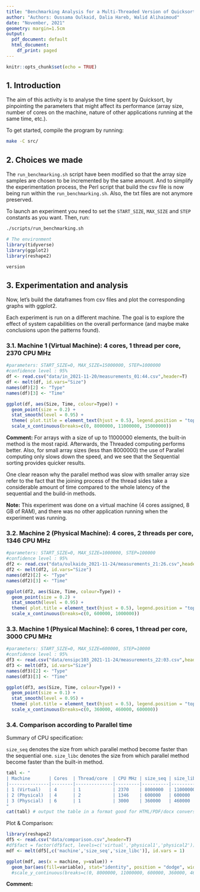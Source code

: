 ```yaml
---
title: "Benchmarking Analysis for a Multi-Threaded Version of Quicksort"
author: "Authors: Oussama Oulkaid, Dalia Hareb, Walid Alihaimoud"  
date: "November, 2021"
geometry: margin=1.5cm
output:
  pdf_document: default
  html_document:
    df_print: paged
---
```


```r
knitr::opts_chunk$set(echo = TRUE)
```

## 1. Introduction
The aim of this activity is to analyse the time spent by Quicksort, by pinpointing the parameters that might affect its performance (array size, number of cores on the machine, nature of other applications running at the same time, etc.).

To get started, compile the program by running:
```bash
make -C src/
```

## 2. Choices we made
<!-- sample sizes, script automation, etc. -->
The `run_benchmarking.sh` script have been modified so that the array size samples are chosen to be incremented by the same amount. And to simplify the experimentation process, the Perl script that build the csv file is now being run within the `run_benchmarking.sh`. Also, the txt files are not anymore preserved.

To launch an experiment you need to set the `START_SIZE`, `MAX_SIZE` and `STEP` constants as you want. Then, run:
```bash
./scripts/run_benchmarking.sh
```


```r
# The environment
library(tidyverse)
library(ggplot2)
library(reshape2)
```


```r
version
```

## 3. Experimentation and analysis
Now, let's build the dataframes from csv files and plot the corresponding graphs with ggplot2.

Each experiment is run on a different machine. The goal is to explore the effect of system capabilities on the overall performance (and maybe make conclusions upon the patterns found).

### 3.1. Machine 1 (Virtual Machine): 4 cores, 1 thread per core, 2370 CPU MHz
```r
#parameters: START_SIZE=0, MAX_SIZE=15000000, STEP=1000000
#confidence level : 95%
df <- read.csv("data/in_2021-11-20/measurements_01:44.csv",header=T)
df <- melt(df, id.vars="Size")
names(df)[2] <- "Type"
names(df)[3] <- "Time"

ggplot(df, aes(Size, Time, colour=Type)) + 
  geom_point(size = 0.2) +
  stat_smooth(level = 0.95) +
  theme( plot.title = element_text(hjust = 0.5), legend.position = "top" ) +
  scale_x_continuous(breaks=c(0, 8000000, 11000000, 15000000))
```

**Comment:** For arrays with a size of up to 11000000 elements, the built-in method is the most rapid. Afterwards, the Threaded computing performs better. 
Also, for small array sizes (less than 8000000) the use of Parallel computing only slows down the speed, and we see that the Sequential sorting provides quicker results.

One clear reason why the parallel method was slow with smaller array size refer to the fact that the joining process of the thread sides take a considerable amount of time compared to the whole latency of the sequential and the build-in methods.

**Note:** This experiment was done on a virtual machine (4 cores assigned, 8 GB of RAM), and there was no other application running when the experiment was running.

### 3.2. Machine 2 (Physical Machine): 4 cores, 2 threads per core, 1346 CPU MHz
```r
#parameters: START_SIZE=0, MAX_SIZE=1000000, STEP=100000
#confidence level : 95%
df2 <- read.csv("data/oulkaido_2021-11-24/measurements_21:26.csv",header=T)
df2 <- melt(df2, id.vars="Size")
names(df2)[2] <- "Type"
names(df2)[3] <- "Time"

ggplot(df2, aes(Size, Time, colour=Type)) + 
  geom_point(size = 0.2) +
  stat_smooth(level = 0.95) +
  theme( plot.title = element_text(hjust = 0.5), legend.position = "top" ) +
  scale_x_continuous(breaks=c(0, 600000, 1000000))
```

### 3.3. Machine 1 (Physical Machine): 6 cores, 1 thread per core, 3000 CPU MHz
```r
#parameters: START_SIZE=0, MAX_SIZE=600000, STEP=10000
#confidence level : 95%
df3 <- read.csv("data/ensipc103_2021-11-24/measurements_22:03.csv",header=T)
df3 <- melt(df3, id.vars="Size")
names(df3)[2] <- "Type"
names(df3)[3] <- "Time"

ggplot(df3, aes(Size, Time, colour=Type)) + 
  geom_point(size = 0.1) +
  stat_smooth(level = 0.95) +
  theme( plot.title = element_text(hjust = 0.5), legend.position = "top" ) +
  scale_x_continuous(breaks=c(0, 360000, 460000, 600000))
```

### 3.4. Comparison according to Parallel time
Summary of CPU specification:

`size_seq` denotes the size from which parallel method become faster than the sequential one.
`size_libc` denotes the size from which parallel method become faster than the built-in method.

```r
tabl <- "
| Machine       | Cores  | Thread/core  | CPU MHz | size_seq | size_libc |
|---------------|--------|--------------|---------|----------|-----------|
| 1 (Virtual)   | 4      | 1            | 2370    | 8000000  | 11000000  |
| 2 (Physical)  | 4      | 2            | 1346    | 600000   | 600000    |
| 3 (Physcial)  | 6      | 1            | 3000    | 360000   | 460000    |
"
cat(tabl) # output the table in a format good for HTML/PDF/docx conversion
```

Plot & Comparison: 
```r
library(reshape2)
df5 <- read.csv("data/comparison.csv",header=T)
#df$fact = factor(df$fact, levels=c('virtual','physical1','physical2'))
mdf <- melt(df5[,c('machine','size_seq','size_libc')], id.vars = 1)

ggplot(mdf, aes(x = machine, y=value)) + 
  geom_bar(aes(fill=variable), stat="identity", position = "dodge", width=0.3) 
  #scale_y_continuous(breaks=c(0, 8000000, 11000000, 600000, 360000, 460000))
```

**Comment:** 

<!--
```r
#extracting only Parallel sorting columns
df_bis  <- subset(df, Type=="Par")
df_bis2 <- subset(df2, Type=="Par")
df_bis3 <- subset(df3, Type=="Par")

#appending IDs specifying the machine
df_bis[,"Machine"]  = 1
df_bis2[,"Machine"] = 2
df_bis3[,"Machine"] = 3

#group all data in one dataframe
df_all_par <- rbind(df_bis, df_bis2, df_bis3)
df_all_par <- transform(df_all_par, Machine = as.character(Machine))

#plot
ggplot(df_all_par, aes(Size, Time, colour=Machine)) + 
  geom_point(size = 0.1) +
  stat_smooth(size = 0.7) +
  theme( plot.title = element_text(hjust = 0.5), legend.position = "top" )
```
-->











